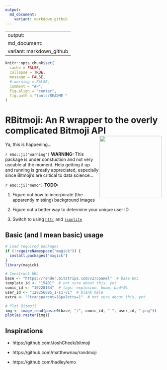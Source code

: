 ```yaml
---
output:
  md_document:
    variant: markdown_github
---
```


---
output:
  md_document:
    variant: markdown_github
---

```r
knitr::opts_chunk$set(
  cache = FALSE,
  collapse = TRUE,
  message = FALSE, 
  # warning = FALSE,
  comment = "#>",
  fig.align = "center",
  fig.path = "tools/README-"
)
```

# RBitmoji: An R wrapper to the overly complicated Bitmoji API <img src="https://render.bitstrips.com/v2/cpanel/8fc50cb6-a2c5-4996-94d8-a8462cf5b66e-8b06e67b-d4e9-4f11-a355-f1236df17079-v1.png?transparent=1&palette=1" width="200" height="200" align="right" />

Ya, this is happening...

`r emo::ji("warning")` **WARNING:** This package is under constuction and not very useable at the moment. Help getting it up and running is greatly appreciated, especially since Bitmoji's are critical to data science...

`r emo::ji("memo")` **TODO:**

  1. Figure out how to incorporate (the apparently missing) background images
  
  2. Figure out a better way to determine your unique user ID
  
  3. Switch to using [`httr`](https://cran.r-project.org/package=httr) and [`jsonlite`](https://cran.r-project.org/package=jsonlite)

## Basic (and I mean basic) usage

```r
# Load required packages
if (!requireNamespace("magick")) {
  install.packages("magick")
}
library(magick)

# Construct URL
base <- "https://render.bitstrips.com/v2/cpanel"  # base URL
template_id <- "15401"  # not sure about this, yet
comic_id <- "10228164"  # tags: explosion, boom, bad*$%
user_id <- "128256895_1-s1-v1"  # blank male
extra <- "?transparent=1&palette=1"  # not sure about this, yet

# Plot Bitmoji
img <- image_read(paste0(base, "/", comic_id, "-", user_id, ".png"))
plot(as.raster(img))
```

## Inspirations

* https://github.com/JoshCheek/bitmoji

* https://github.com/matthewnau/randmoji

* https://github.com/hadley/emo
